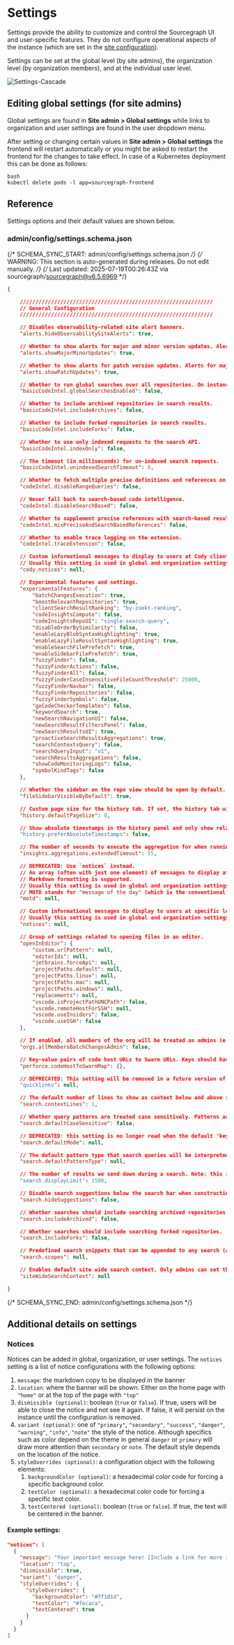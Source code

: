 # Settings

Settings provide the ability to customize and control the Sourcegraph UI and user-specific features. They do not configure operational aspects of the instance (which are set in the [site configuration](/admin/config/site_config)).

Settings can be set at the global level (by site admins), the organization level (by organization members), and at the individual user level.

![Settings-Cascade](https://storage.googleapis.com/sourcegraph-assets/Docs/settings-cascade.png)

## Editing global settings (for site admins)

Global settings are found in **Site admin > Global settings** while links to organization and user settings are found in the user dropdown menu.

After setting or changing certain values in **Site admin > Global settings** the frontend will restart automatically or
you might be asked to restart the frontend for the changes to take effect.
In case of a Kubernetes deployment this can be done as follows:

```
bash
kubectl delete pods -l app=sourcegraph-frontend
```

## Reference

Settings options and their default values are shown below.

### admin/config/settings.schema.json

{/* SCHEMA_SYNC_START: admin/config/settings.schema.json */}
{/* WARNING: This section is auto-generated during releases. Do not edit manually. */}
{/* Last updated: 2025-07-19T00:26:43Z via sourcegraph/sourcegraph@v6.5.6969 */}
```json
{

	//////////////////////////////////////////////////////////////
	// General Configuration
	//////////////////////////////////////////////////////////////

	// Disables observability-related site alert banners.
	"alerts.hideObservabilitySiteAlerts": true,

	// Whether to show alerts for major and minor version updates. Alerts for patch version updates will be shown if `alerts.showPatchUpdates` is true.
	"alerts.showMajorMinorUpdates": true,

	// Whether to show alerts for patch version updates. Alerts for major and minor version updates will be shown if `alerts.showMajorMinorUpdatess` is true.
	"alerts.showPatchUpdates": true,

	// Whether to run global searches over all repositories. On instances with many repositories, this can lead to issues such as: low quality results, slow response times, or significant load on the Sourcegraph instance. Defaults to true.
	"basicCodeIntel.globalSearchesEnabled": false,

	// Whether to include archived repositories in search results.
	"basicCodeIntel.includeArchives": false,

	// Whether to include forked repositories in search results.
	"basicCodeIntel.includeForks": false,

	// Whether to use only indexed requests to the search API.
	"basicCodeIntel.indexOnly": false,

	// The timeout (in milliseconds) for un-indexed search requests.
	"basicCodeIntel.unindexedSearchTimeout": 0,

	// Whether to fetch multiple precise definitions and references on hover.
	"codeIntel.disableRangeQueries": false,

	// Never fall back to search-based code intelligence.
	"codeIntel.disableSearchBased": false,

	// Whether to supplement precise references with search-based results.
	"codeIntel.mixPreciseAndSearchBasedReferences": false,

	// Whether to enable trace logging on the extension.
	"codeIntel.traceExtension": false,

	// Custom informational messages to display to users at Cody clients locations.
	// Usually this setting is used in global and organization settings. If set in user settings, the message will only be displayed to that single user.
	"cody.notices": null,

	// Experimental features and settings.
	"experimentalFeatures": {
		"batchChangesExecution": true,
		"boostRelevantRepositories": true,
		"clientSearchResultRanking": "by-zoekt-ranking",
		"codeInsightsCompute": false,
		"codeInsightsRepoUI": "single-search-query",
		"disableOrderBySimilarity": false,
		"enableLazyBlobSyntaxHighlighting": true,
		"enableLazyFileResultSyntaxHighlighting": true,
		"enableSearchFilePrefetch": true,
		"enableSidebarFilePrefetch": true,
		"fuzzyFinder": false,
		"fuzzyFinderActions": false,
		"fuzzyFinderAll": false,
		"fuzzyFinderCaseInsensitiveFileCountThreshold": 25000,
		"fuzzyFinderNavbar": false,
		"fuzzyFinderRepositories": false,
		"fuzzyFinderSymbols": false,
		"goCodeCheckerTemplates": false,
		"keywordSearch": true,
		"newSearchNavigationUI": false,
		"newSearchResultFiltersPanel": false,
		"newSearchResultsUI": true,
		"proactiveSearchResultsAggregations": true,
		"searchContextsQuery": false,
		"searchQueryInput": "v1",
		"searchResultsAggregations": false,
		"showCodeMonitoringLogs": false,
		"symbolKindTags": false
	},

	// Whether the sidebar on the repo view should be open by default.
	"fileSidebarVisibleByDefault": true,

	// Custom page size for the history tab. If set, the history tab will populate that number of commits the first time the history tab is opened and then double the number of commits progressively.
	"history.defaultPageSize": 0,

	// Show absolute timestamps in the history panel and only show relative timestamps (e.g.: "5 days ago") in tooltip when hovering.
	"history.preferAbsoluteTimestamps": false,

	// The number of seconds to execute the aggregation for when running in extended timeout mode. This value should always be less than any proxy timeout if one exists. The maximum value is equal to searchLimits.maxTimeoutSeconds
	"insights.aggregations.extendedTimeout": 55,

	// DEPRECATED: Use `notices` instead.
	// An array (often with just one element) of messages to display at the top of all pages, including for unauthenticated users. Users may dismiss a message (and any message with the same string value will remain dismissed for the user).
	// Markdown formatting is supported.
	// Usually this setting is used in global and organization settings. If set in user settings, the message will only be displayed to that user. (This is useful for testing the correctness of the message's Markdown formatting.)
	// MOTD stands for "message of the day" (which is the conventional Unix name for this type of message).
	"motd": null,

	// Custom informational messages to display to users at specific locations in the Sourcegraph user interface.
	// Usually this setting is used in global and organization settings. If set in user settings, the message will only be displayed to that single user.
	"notices": null,

	// Group of settings related to opening files in an editor.
	"openInEditor": {
		"custom.urlPattern": null,
		"editorIds": null,
		"jetbrains.forceApi": null,
		"projectPaths.default": null,
		"projectPaths.linux": null,
		"projectPaths.mac": null,
		"projectPaths.windows": null,
		"replacements": null,
		"vscode.isProjectPathUNCPath": false,
		"vscode.remoteHostForSSH": null,
		"vscode.useInsiders": false,
		"vscode.useSSH": false
	},

	// If enabled, all members of the org will be treated as admins (e.g. can edit, apply, delete) for all batch changes created in that org.
	"orgs.allMembersBatchChangesAdmin": false,

	// Key-value pairs of code host URLs to Swarm URLs. Keys should have no prefix and should not end with a slash, like "perforce.company.com:1666". Values should look like "https://swarm.company.com/", with a slash at the end.
	"perforce.codeHostToSwarmMap": {},

	// DEPRECATED: This setting will be removed in a future version of Sourcegraph.
	"quicklinks": null,

	// The default number of lines to show as context below and above search results. Default is 1.
	"search.contextLines": 1,

	// Whether query patterns are treated case sensitively. Patterns are case insensitive by default.
	"search.defaultCaseSensitive": false,

	// DEPRECATED: this setting is no longer read when the default 'keyword' patterntype is enabled, which always uses the 'precise' mode. Smart search will be removed in a future release.
	"search.defaultMode": null,

	// The default pattern type that search queries will be interpreted as.
	"search.defaultPatternType": null,

	// The number of results we send down during a search. Note: this is different to the count: in the query. The search will continue once we hit displayLimit and updated filters and statistics will continue to stream down. Defaults to 1500.
	"search.displayLimit": 1500,

	// Disable search suggestions below the search bar when constructing queries. Defaults to false.
	"search.hideSuggestions": false,

	// Whether searches should include searching archived repositories.
	"search.includeArchived": false,

	// Whether searches should include searching forked repositories.
	"search.includeForks": false,

	// Predefined search snippets that can be appended to any search (also known as search scopes)
	"search.scopes": null,

	// Enables default site wide search context. Only admins can set this. Individual users can override with their own search context.
	"siteWideSearchContext": null

}
```
{/* SCHEMA_SYNC_END: admin/config/settings.schema.json */}
## Additional details on settings

### Notices

Notices can be added in global, organization, or user settings. The `notices` setting is a list of notice configurations with the following options:

1. `message`: the markdown copy to be displayed in the banner
1. `location`: where the banner will be shown. Either on the home page with `"home"` or at the top of the page with `"top"`
1. `dismissible (optional)`: boolean (`true` or `false`). If true, users will be able to close the notice and not see it again. If false, it will persist on the instance until the configuration is removed.
1. `variant (optional)`: one of `"primary"`, `"secondary"`, `"success"`, `"danger"`, `"warning"`, `"info"`, `"note"` the style of the notice. Although specifics such as color depend on the theme in general `danger` or `primary` will draw more attention than `secondary` or `note`.
The default style depends on the location of the notice.
1. `styleOverrides (optional)`: a configuration object with the following elements:
   1. `backgroundColor (optional)`: a hexadecimal color code for forcing a specific background color.
   1. `textColor (optional)`: a hexadecimal color code for forcing a specific text color.
   1. `textCentered (optional)`: boolean (`true` or `false`). If true, the text will be centered in the banner.

#### Example settings:

```json
"notices": [
  {
    "message": "Your important message here! [Include a link for more information](http://example.com).",
    "location": "top",
    "dismissible": true,
    "variant": "danger",
    "styleOverrides": {
      "styleOverrides": {
        "backgroundColor": "#7f1d1d",
        "textColor": "#fecaca",
        "textCentered": true
      }
    }
  }
]
```

